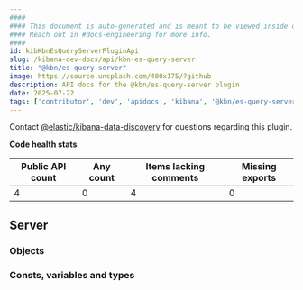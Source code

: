 ```yaml
---
####
#### This document is auto-generated and is meant to be viewed inside our experimental, new docs system.
#### Reach out in #docs-engineering for more info.
####
id: kibKbnEsQueryServerPluginApi
slug: /kibana-dev-docs/api/kbn-es-query-server
title: "@kbn/es-query-server"
image: https://source.unsplash.com/400x175/?github
description: API docs for the @kbn/es-query-server plugin
date: 2025-07-22
tags: ['contributor', 'dev', 'apidocs', 'kibana', '@kbn/es-query-server']
---
```




Contact [@elastic/kibana-data-discovery](https://github.com/orgs/elastic/teams/kibana-data-discovery) for questions regarding this plugin.

**Code health stats**

| Public API count  | Any count | Items lacking comments | Missing exports |
|-------------------|-----------|------------------------|-----------------|
| 4 | 0 | 4 | 0 |

## Server

### Objects
<DocDefinitionList data={kbnEsQueryServerObj.server.objects}/>

### Consts, variables and types
<DocDefinitionList data={kbnEsQueryServerObj.server.misc}/>

